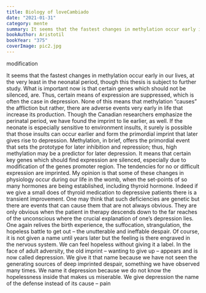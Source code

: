 ```yaml
---
title: Biology of loveCambiado
date: "2021-01-31"
category: mente
summary: It seems that the fastest changes in methylation occur early in our lives, at the very least in the neonatal period, though this thesis is subject to further study. What is important now isthat certain genes which should not be silenced, are. Thus, certain means of expression aresuppressed, which is often the case in depression. None of this means that methylation“causes” the affliction but rather, there are adverse events very early in life that increase itsproduction.
bookAuthor: Aristotil
bookYear: "375"
coverImage: pic2.jpg
---
```


modification

It seems that the fastest changes in methylation occur early in our lives, at the very least in
the neonatal period, though this thesis is subject to further study. What is important now is
that certain genes which should not be silenced, are. Thus, certain means of expression are
suppressed, which is often the case in depression. None of this means that methylation
“causes” the affliction but rather, there are adverse events very early in life that increase its
production.
Though the Canadian researchers emphasize the perinatal period, we have found the
imprint to lie earlier, as well. If the neonate is especially sensitive to environment insults, it
surely is possible that those insults can occur earlier and form the primordial imprint that
later gives rise to depression. Methylation, in brief, offers the primordial event that sets the
prototype for later inhibition and repression; thus, high methylation may be a predictor for
later depression. It means that certain key genes which should find expression are silenced,
especially due to modification of the genes promoter region. The tendencies for no or difficult
expression are imprinted.
My opinion is that some of these changes in physiology occur during our life in the
womb, when the set-points of so many hormones are being established, including thyroid
hormone. Indeed if we give a small does of thyroid medication to depressive patients there is
a transient improvement. One may think that such deficiencies are genetic but there are
events that can cause them that are not always obvious. They are only obvious when the
patient in therapy descends down to the far reaches of the unconscious where the crucial
explanation of one’s depression lies. One again relives the birth experience, the suffocation,
strangulation, the hopeless battle to get out – the unutterable and ineffable despair. Of
course, it is not given a name until years later but the feeling is there engraved in the nervous
system. We can feel hopeless without giving it a label. In the face of adult adversity, the old
imprint – wanting to give up – appears and is now called depression.
We give it that name because we have not seen the generating sources of deep imprinted
despair, something we have observed many times. We name it depression because we do not
know the hopelessness inside that makes us miserable. We give depression the name of the
defense instead of its cause – pain
